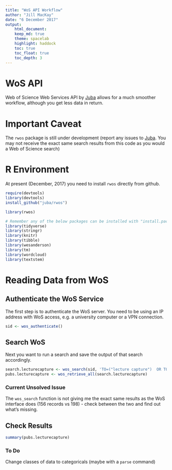 ```yaml
---
title: "WoS API Workflow"
author: "Jill MacKay"
date: "6 December 2017"
output:
    html_document:
    keep_md: true
    theme: spacelab
    highlight: haddock
    toc: true 
    toc_float: true
    toc_depth: 3
---
```


# WoS API
Web of Science Web Services API by [Juba](https://github.com/juba/rwos) allows for a much smoother workflow, although you get less data in return. 

# Important Caveat
The `rwos` package is still under development (report any issues to [Juba](https://github.com/juba/rwos). You may not receive the exact same search results from this code as you would a Web of Science search)

# R Environment
At present (December, 2017) you need to install `rwos` directly from github. 
```r
require(devtools)
library(devtools)
install_github("juba/rwos")
```

```r
library(rwos)

# Remember any of the below packages can be installed with "install.packages("package.name")" if you don't have them
library(tidyverse)
library(stringr)
library(knitr)
library(tibble)
library(wesanderson)
library(tm)
library(wordcloud)
library(textstem)
```

# Reading Data from WoS
## Authenticate the WoS Service
The first step is to authenticate the WoS server. You need to be using an IP address with WoS access, e.g. a university computer or a VPN connection.
```r
sid <- wos_authenticate()
```

## Search WoS 
Next you want to run a search and save the output of that search accordingly. 

```r
search.lecturecapture <- wos_search(sid, 'TO=("lecture capture")  OR TO=("lecture recording")')
pubs.lecturecapture <- wos_retrieve_all(search.lecturecapture)
```
### Current Unsolved Issue
The `wos_search` function is not giving me the exact same results as the WoS interface does (156 records vs 198) - check between the two and find out what's missing. 

## Check Results
```r
summary(pubs.lecturecapture)
```

### To Do
Change classes of data to categoricals (maybe with a `parse` command)



